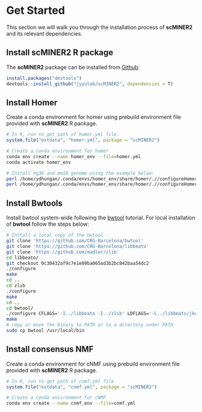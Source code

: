 # Get Started {#installation}

This section we will walk you through the installation process of **scMINER2** and its relevant dependencies.

## Install scMINER2 R package
The **scMINER2** package can be installed from [Github](https://github.com/jyyulab/scMINER2):

```r
install.packages("devtools")
devtools::install_github("jyyulab/scMINER2", dependencies = T)
```

## Install Homer
Create a conda environment for homer using prebuild environment file provided with **scMINER2** R package. 

```r
# In R, run to get path of homer.yml file.
system.file("extdata", "homer.yml", package = "scMINER2")
``` 

```bash
# Create a conda environment for homer
conda env create --name homer_env --file=homer.yml
conda activate homer_env

# Install hg38 and mm10 genome using the example below:
perl /home/ydhungan/.conda/envs/homer_env/share/homer/.//configureHomer.pl -install hg38
perl /home/ydhungan/.conda/envs/homer_env/share/homer/.//configureHomer.pl -install mm10
```

## Install Bwtools
Install bwtool system-wide following the [bwtool](https://github.com/CRG-Barcelona/bwtool/wiki) tutorial. 
For local installation of **bwtool** follow the steps below:

```bash
# Install a local copy of the bwtool
git clone 'https://github.com/CRG-Barcelona/bwtool'
git clone 'https://github.com/CRG-Barcelona/libbeato'
git clone 'https://github.com/madler/zlib'
cd libbeato/
git checkout 0c30432af9c7e1e09ba065ad3b2bc042baa54dc2
./configure
make
cd ..
cd zlib
./configure
make
cd ..
cd bwtool/
./configure CFLAGS='-I../libbeato -I../zlib' LDFLAGS='-L../libbeato/jkweb -L../libbeato/beato -L../zlib'
make
# copy or move the binary to PATH or to a directory under PATH
sudo cp bwtool /usr/local/bin 
```

## Install consensus NMF
Create a conda environment for cNMF using prebuild environment file provided with **scMINER2** R package. 
```r
# In R, run to get path of cnmf.yml file
system.file("extdata", "cnmf.yml", package = "scMINER2")
```

```bash
# Create a conda environment for cNMF
conda env create --name cnmf_env --file=cnmf.yml
```
